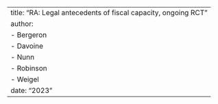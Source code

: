 ---
title: "RA: Legal antecedents of fiscal capacity, ongoing RCT"
author: 
  - Bergeron
  - Davoine
  - Nunn
  - Robinson
  - Weigel
date: "2023"
---